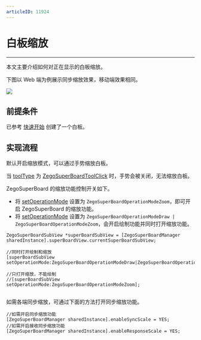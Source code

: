 ```yaml
---
articleID: 11924
---
```


# 白板缩放


- - -

本文主要介绍如何对正在显示的白板缩放。

下图以 Web 端为例展示同步缩放效果，移动端效果相同。

<Frame width="512" height="auto" caption=""><img src="https://storage.zego.im/sdk-doc/Pics/WhiteboardView/zoom.gif" /></Frame>

## 前提条件

已参考 [快速开始](../Quick%20Start/create%20white%20board.mdx) 创建了一个白板。

## 实现流程


默认开启缩放模式，可以通过手势缩放白板。

<Note title="说明">

当 [toolType](@toolType) 为 [ZegoSuperBoardToolClick](@ZegoSuperBoardToolClick) 时，手势会被关闭，无法缩放白板。

</Note>

ZegoSuperBoard 的缩放功能控制开关如下。

- 将 [setOperationMode](@setOperationMode) 设置为 `ZegoSuperBoardOperationModeZoom`，即可开启 ZegoSuperBoard 的缩放功能。
- 将 [setOperationMode](@setOperationMode) 设置为 `ZegoSuperBoardOperationModeDraw | ZegoSuperBoardOperationModeZoom`，会开启绘制功能并同时打开缩放功能。

```objc
ZegoSuperBoardSubView *superBoardSubView = [ZegoSuperBoardManager sharedInstance].superBoardView.currentSuperBoardSubView;

//同时打开绘制和缩放
[superBoardSubView setOperationMode:ZegoSuperBoardOperationModeDraw|ZegoSuperBoardOperationModeZoom];

//只打开缩放，不能绘制
//[superBoardSubView setOperationMode:ZegoSuperBoardOperationModeZoom];


```

如需各端同步缩放，可通过下面的方法打开同步缩放功能。

```objc
//如需开启同步缩放功能
[ZegoSuperBoardManager sharedInstance].enableSyncScale = YES;
//如需开启接收同步缩放功能
[ZegoSuperBoardManager sharedInstance].enableResponseScale = YES;

```
